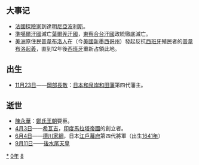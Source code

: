 {{yearTOC|1680|清'''[[康熙_(年号)|康熙]]十九年'''；郑经'''[[永曆_(南明)|永曆]]三十四年'''；楊起隆'''[[廣德_(楊起隆)|廣德]]八年'''；吴世璠'''[[洪化|洪化]]二年'''；越南'''[[永治_(越南)|永治]]五年'''，'''[[正和_(越南)|正和]]元年'''；日本'''[[延寶|延寶]]八年'''}}
== 大事记 ==
*[[法國|法國]][[探險家|探險家]]到達[[明尼亞波利斯|明尼亞波利斯]]。
*[[準噶爾汗國|準噶爾汗國]]滅亡[[葉爾羌汗國|葉爾羌汗國]]，[[東察合台汗國|東察合台汗國]]政統徹底滅亡。
*[[美洲|美洲]]原住民[[普韋布洛人|普韋布洛人]]在{{le|新墨西哥聖菲|Santa Fe de Nuevo México}}（今[[美國|美國]][[新墨西哥州|新墨西哥州]]）發起反抗[[西班牙|西班牙]]殖民者的[[普韋布洛起義|普韋布洛起義]]，直到12年後[[西班牙|西班牙]]重新占領此地。

== 出生 ==
* [[11月23日|11月23日]]——[[岡部長敬|岡部長敬]]：[[日本|日本]][[和泉國|和泉]][[岸和田藩|岸和田藩]]第四代藩主。

== 逝世 ==
{{Wikisource year mention}}
* [[陳永華_(明朝將領)|陳永華]]：[[鄭氏王朝|鄭氏王朝]]要臣。
* [[4月3日|4月3日]]——[[希瓦吉|希瓦吉]]，[[印度|印度]][[馬拉塔帝國|馬拉塔帝國]]的創立者。
* [[6月4日|6月4日]]——[[德川家綱|德川家綱]]，日本[[江戶幕府|江戶幕府]]第四代將軍（出生[[1641年|1641年]]）
* [[9月11日|9月11日]]——[[後水尾天皇|後水尾天皇]]

[[Category:1680年|*]]
[[Category:1680年代|0年]]
[[Category:17世纪各年|8]]